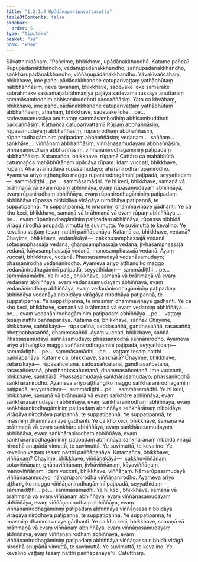 ```yaml
---
title: "1.2.1.4 Upādānaparipavattasutta"
tableOfContents: false
sidebar:
  order: 5
type: "tipitaka"
basket: "su"
book: "khan"
---
```



<DynamicBreadcrumb />

<Division number="56" book="khan">

<Paragraph number="256" book="khan">
Sāvatthinidānaṃ. “Pañcime, bhikkhave, upādānakkhandhā. Katame pañca? Rūpupādānakkhandho, vedanupādānakkhandho, saññupādānakkhandho, saṅkhārupādānakkhandho, viññāṇupādānakkhandho. Yāvakīvañcāhaṃ, bhikkhave, ime pañcupādānakkhandhe catuparivaṭṭaṃ yathābhūtaṃ nābbhaññāsiṃ, neva tāvāhaṃ, bhikkhave, sadevake loke samārake sabrahmake sassamaṇabrāhmaṇiyā pajāya sadevamanussāya anuttaraṃ sammāsambodhiṃ abhisambuddhoti paccaññāsiṃ. Yato ca khvāhaṃ, bhikkhave, ime pañcupādānakkhandhe catuparivaṭṭaṃ yathābhūtaṃ abbhaññāsiṃ, athāhaṃ, bhikkhave, sadevake loke …pe…  sadevamanussāya anuttaraṃ sammāsambodhiṃ abhisambuddhoti paccaññāsiṃ.
</Paragraph>

<Paragraph number="257" book="khan">
Kathañca catuparivaṭṭaṃ? Rūpaṃ abbhaññāsiṃ, rūpasamudayaṃ abbhaññāsiṃ, rūpanirodhaṃ abbhaññāsiṃ, rūpanirodhagāminiṃ paṭipadaṃ abbhaññāsiṃ; vedanaṃ…  saññaṃ…  saṅkhāre…  viññāṇaṃ abbhaññāsiṃ, viññāṇasamudayaṃ abbhaññāsiṃ, viññāṇanirodhaṃ abbhaññāsiṃ, viññāṇanirodhagāminiṃ paṭipadaṃ abbhaññāsiṃ.
</Paragraph>

<Paragraph number="258" book="khan">
Katamañca, bhikkhave, rūpaṃ? Cattāro ca mahābhūtā catunnañca mahābhūtānaṃ upādāya rūpaṃ. Idaṃ vuccati, bhikkhave, rūpaṃ. Āhārasamudayā rūpasamudayo; āhāranirodhā rūpanirodho. Ayameva ariyo aṭṭhaṅgiko maggo rūpanirodhagāminī paṭipadā, seyyathidaṃ—  sammādiṭṭhi …pe…  sammāsamādhi.
</Paragraph>

<Paragraph number="259" book="khan">
Ye hi keci, bhikkhave, samaṇā vā brāhmaṇā vā evaṃ rūpaṃ abhiññāya, evaṃ rūpasamudayaṃ abhiññāya, evaṃ rūpanirodhaṃ abhiññāya, evaṃ rūpanirodhagāminiṃ paṭipadaṃ abhiññāya rūpassa nibbidāya virāgāya nirodhāya paṭipannā, te suppaṭipannā. Ye suppaṭipannā, te imasmiṃ dhammavinaye gādhanti.
</Paragraph>

<Paragraph number="260" book="khan">
Ye ca kho keci, bhikkhave, samaṇā vā brāhmaṇā vā evaṃ rūpaṃ abhiññāya …pe…  evaṃ rūpanirodhagāminiṃ paṭipadaṃ abhiññāya, rūpassa nibbidā virāgā nirodhā anupādā vimuttā te suvimuttā. Ye suvimuttā te kevalino. Ye kevalino vaṭṭaṃ tesaṃ natthi paññāpanāya.
</Paragraph>

<Paragraph number="261" book="khan">
Katamā ca, bhikkhave, vedanā? Chayime, bhikkhave, vedanākāyā—  cakkhusamphassajā vedanā, sotasamphassajā vedanā, ghānasamphassajā vedanā, jivhāsamphassajā vedanā, kāyasamphassajā vedanā, manosamphassajā vedanā. Ayaṃ vuccati, bhikkhave, vedanā. Phassasamudayā vedanāsamudayo; phassanirodhā vedanānirodho. Ayameva ariyo aṭṭhaṅgiko maggo vedanānirodhagāminī paṭipadā, seyyathidaṃ—  sammādiṭṭhi …pe…  sammāsamādhi.
</Paragraph>

<Paragraph number="262" book="khan">
Ye hi keci, bhikkhave, samaṇā vā brāhmaṇā vā evaṃ vedanaṃ abhiññāya, evaṃ vedanāsamudayaṃ abhiññāya, evaṃ vedanānirodhaṃ abhiññāya, evaṃ vedanānirodhagāminiṃ paṭipadaṃ abhiññāya vedanāya nibbidāya virāgāya nirodhāya paṭipannā, te suppaṭipannā. Ye suppaṭipannā, te imasmiṃ dhammavinaye gādhanti.
</Paragraph>

<Paragraph number="263" book="khan">
Ye ca kho keci, bhikkhave, samaṇā vā brāhmaṇā vā evaṃ vedanaṃ abhiññāya …pe…  evaṃ vedanānirodhagāminiṃ paṭipadaṃ abhiññāya …pe…  vaṭṭaṃ tesaṃ natthi paññāpanāya.
</Paragraph>

<Paragraph number="264" book="khan">
Katamā ca, bhikkhave, saññā? Chayime, bhikkhave, saññākāyā—  rūpasaññā, saddasaññā, gandhasaññā, rasasaññā, phoṭṭhabbasaññā, dhammasaññā. Ayaṃ vuccati, bhikkhave, saññā. Phassasamudayā saññāsamudayo; phassanirodhā saññānirodho. Ayameva ariyo aṭṭhaṅgiko maggo saññānirodhagāminī paṭipadā, seyyathidaṃ—  sammādiṭṭhi …pe…  sammāsamādhi …pe…  vaṭṭaṃ tesaṃ natthi paññāpanāya.
</Paragraph>

<Paragraph number="265" book="khan">
Katame ca, bhikkhave, saṅkhārā? Chayime, bhikkhave, cetanākāyā—  rūpasañcetanā, saddasañcetanā, gandhasañcetanā, rasasañcetanā, phoṭṭhabbasañcetanā, dhammasañcetanā. Ime vuccanti, bhikkhave, saṅkhārā. Phassasamudayā saṅkhārasamudayo; phassanirodhā saṅkhāranirodho. Ayameva ariyo aṭṭhaṅgiko maggo saṅkhāranirodhagāminī paṭipadā, seyyathidaṃ—  sammādiṭṭhi …pe…  sammāsamādhi.
</Paragraph>

<Paragraph number="266" book="khan">
Ye hi keci, bhikkhave, samaṇā vā brāhmaṇā vā evaṃ saṅkhāre abhiññāya, evaṃ saṅkhārasamudayaṃ abhiññāya, evaṃ saṅkhāranirodhaṃ abhiññāya, evaṃ saṅkhāranirodhagāminiṃ paṭipadaṃ abhiññāya saṅkhārānaṃ nibbidāya virāgāya nirodhāya paṭipannā, te suppaṭipannā. Ye suppaṭipannā, te imasmiṃ dhammavinaye gādhanti.
</Paragraph>

<Paragraph number="267" book="khan">
Ye ca kho keci, bhikkhave, samaṇā vā brāhmaṇā vā evaṃ saṅkhāre abhiññāya, evaṃ saṅkhārasamudayaṃ abhiññāya, evaṃ saṅkhāranirodhaṃ abhiññāya, evaṃ saṅkhāranirodhagāminiṃ paṭipadaṃ abhiññāya saṅkhārānaṃ nibbidā virāgā nirodhā anupādā vimuttā, te suvimuttā. Ye suvimuttā, te kevalino. Ye kevalino vaṭṭaṃ tesaṃ natthi paññāpanāya.
</Paragraph>

<Paragraph number="268" book="khan">
Katamañca, bhikkhave, viññāṇaṃ? Chayime, bhikkhave, viññāṇakāyā—  cakkhuviññāṇaṃ, sotaviññāṇaṃ, ghānaviññāṇaṃ, jivhāviññāṇaṃ, kāyaviññāṇaṃ, manoviññāṇaṃ. Idaṃ vuccati, bhikkhave, viññāṇaṃ. Nāmarūpasamudayā viññāṇasamudayo; nāmarūpanirodhā viññāṇanirodho. Ayameva ariyo aṭṭhaṅgiko maggo viññāṇanirodhagāminī paṭipadā, seyyathidaṃ—  sammādiṭṭhi …pe…  sammāsamādhi.
</Paragraph>

<Paragraph number="269" book="khan">
Ye hi keci, bhikkhave, samaṇā vā brāhmaṇā vā evaṃ viññāṇaṃ abhiññāya, evaṃ viññāṇasamudayaṃ abhiññāya, evaṃ viññāṇanirodhaṃ abhiññāya, evaṃ viññāṇanirodhagāminiṃ paṭipadaṃ abhiññāya viññāṇassa nibbidāya virāgāya nirodhāya paṭipannā, te suppaṭipannā. Ye suppaṭipannā, te imasmiṃ dhammavinaye gādhanti.
</Paragraph>

<Paragraph number="270" book="khan">
Ye ca kho keci, bhikkhave, samaṇā vā brāhmaṇā vā evaṃ viññāṇaṃ abhiññāya, evaṃ viññāṇasamudayaṃ abhiññāya, evaṃ viññāṇanirodhaṃ abhiññāya, evaṃ viññāṇanirodhagāminiṃ paṭipadaṃ abhiññāya viññāṇassa nibbidā virāgā nirodhā anupādā vimuttā, te suvimuttā. Ye suvimuttā, te kevalino. Ye kevalino vaṭṭaṃ tesaṃ natthi paññāpanāyā”ti.

</Paragraph>
</Division>

<Paragraph number="271" type="center" book="khan">
Catutthaṃ.
</Paragraph>